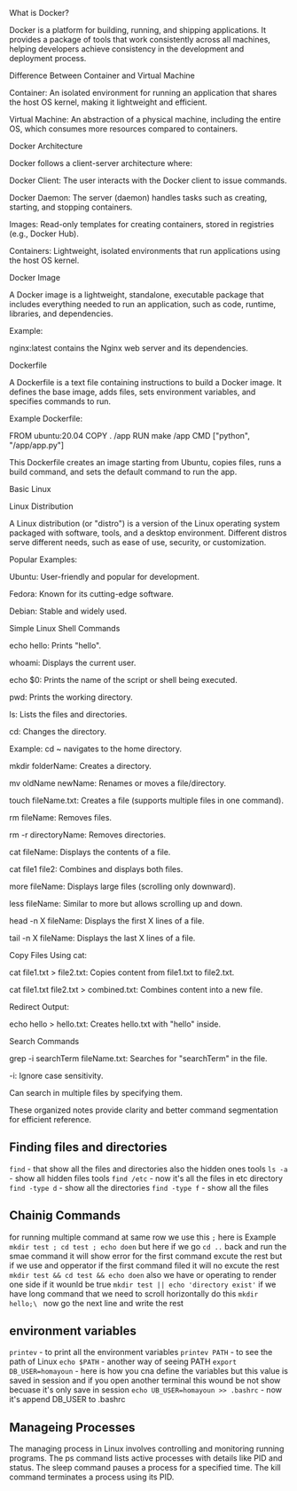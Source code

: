 What is Docker?

Docker is a platform for building, running, and shipping applications. It provides a package of tools that work consistently across all machines, helping developers achieve consistency in the development and deployment process.

Difference Between Container and Virtual Machine

Container: An isolated environment for running an application that shares the host OS kernel, making it lightweight and efficient.

Virtual Machine: An abstraction of a physical machine, including the entire OS, which consumes more resources compared to containers.

Docker Architecture

Docker follows a client-server architecture where:

Docker Client: The user interacts with the Docker client to issue commands.

Docker Daemon: The server (daemon) handles tasks such as creating, starting, and stopping containers.

Images: Read-only templates for creating containers, stored in registries (e.g., Docker Hub).

Containers: Lightweight, isolated environments that run applications using the host OS kernel.

Docker Image

A Docker image is a lightweight, standalone, executable package that includes everything needed to run an application, such as code, runtime, libraries, and dependencies.

Example:

nginx:latest contains the Nginx web server and its dependencies.

Dockerfile

A Dockerfile is a text file containing instructions to build a Docker image. It defines the base image, adds files, sets environment variables, and specifies commands to run.

Example Dockerfile:

FROM ubuntu:20.04
COPY . /app
RUN make /app
CMD ["python", "/app/app.py"]

This Dockerfile creates an image starting from Ubuntu, copies files, runs a build command, and sets the default command to run the app.

Basic Linux

Linux Distribution

A Linux distribution (or "distro") is a version of the Linux operating system packaged with software, tools, and a desktop environment. Different distros serve different needs, such as ease of use, security, or customization.

Popular Examples:

Ubuntu: User-friendly and popular for development.

Fedora: Known for its cutting-edge software.

Debian: Stable and widely used.

Simple Linux Shell Commands

echo hello: Prints "hello".

whoami: Displays the current user.

echo $0: Prints the name of the script or shell being executed.

pwd: Prints the working directory.

ls: Lists the files and directories.

cd: Changes the directory.

Example: cd ~ navigates to the home directory.

mkdir folderName: Creates a directory.

mv oldName newName: Renames or moves a file/directory.

touch fileName.txt: Creates a file (supports multiple files in one command).

rm fileName: Removes files.

rm -r directoryName: Removes directories.

cat fileName: Displays the contents of a file.

cat file1 file2: Combines and displays both files.

more fileName: Displays large files (scrolling only downward).

less fileName: Similar to more but allows scrolling up and down.

head -n X fileName: Displays the first X lines of a file.

tail -n X fileName: Displays the last X lines of a file.

Copy Files Using cat:

cat file1.txt > file2.txt: Copies content from file1.txt to file2.txt.

cat file1.txt file2.txt > combined.txt: Combines content into a new file.

Redirect Output:

echo hello > hello.txt: Creates hello.txt with "hello" inside.

Search Commands

grep -i searchTerm fileName.txt: Searches for "searchTerm" in the file.

-i: Ignore case sensitivity.

Can search in multiple files by specifying them.

These organized notes provide clarity and better command segmentation for efficient reference.

## Finding files and directories
`find` - that show all the files and directories also the hidden ones tools
`ls -a` - show all hidden files tools
`find /etc` - now it's all the files in etc directory
`find -type d` - show all the directories
`find -type f` - show all the files

## Chainig Commands
for running multiple command at same row we use this `;` here is Example
`mkdir test ; cd test ; echo doen`
but here if we go `cd ..` back and run the smae command it will show error for the first command 
excute the rest but if we use and opperator if the first command filed it will no excute the rest 
`mkdir test && cd test && echo doen`
also we have or operating to render one side if it wounld be true 
`mkdir test || echo 'directory exist'`
if we have long command that we need to scroll horizontally do this 
`mkdir hello;\
`
now go the next line and write the rest
## environment variables
`printev` - to print all the environment variables
`printev PATH` - to see the path of Linux
`echo $PATH` - another way of seeing PATH
`export DB_USER=homayoun` - here is how you cna define the variables but this value is saved in session and if you open another terminal this wound be not show becuase it's only save in session
`echo UB_USER=homayoun >> .bashrc` - now it's append DB_USER to .bashrc

## Manageing Processes
The managing process in Linux involves controlling and monitoring running programs. The ps command lists active processes with details like PID and status. The sleep command pauses a process for a specified time. The kill command terminates a process using its PID.
